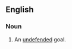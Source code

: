 ==English==

===Noun===
{{en-noun|head=[[open]] [[goal]]}}

# {{lb|en|sports}} An [[undefended]] goal.